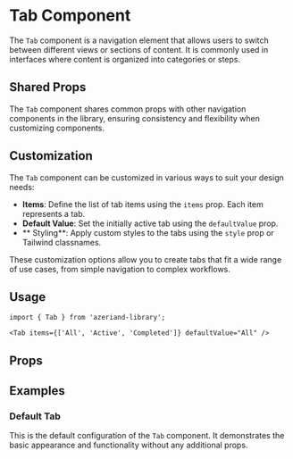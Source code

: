 
<Meta of={TabStories} />

# Tab Component

The `Tab` component is a navigation element that allows users to switch between different views or sections of content. It is commonly used in interfaces where content is organized into categories or steps.

## Shared Props

The `Tab` component shares common props with other navigation components in the library, ensuring consistency and flexibility when customizing components.

## Customization

The `Tab` component can be customized in various ways to suit your design needs:

- **Items**: Define the list of tab items using the `items` prop. Each item represents a tab.
- **Default Value**: Set the initially active tab using the `defaultValue` prop.
- ** Styling**: Apply custom styles to the tabs using the `style` prop or Tailwind classnames.

These customization options allow you to create tabs that fit a wide range of use cases, from simple navigation to complex workflows.

## Usage

```tsx
import { Tab } from 'azeriand-library';

<Tab items={['All', 'Active', 'Completed']} defaultValue="All" />
```

## Props

<ArgTypes of={Tab} />

## Examples

### Default Tab

This is the default configuration of the `Tab` component. It demonstrates the basic appearance and functionality without any additional props.

<Canvas of={TabStories.Default} />
